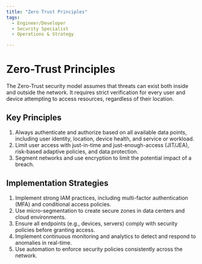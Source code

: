 ```yaml
---
title: "Zero Trust Principles"
tags:
  - Engineer/Developer
  - Security Specialist
  - Operations & Strategy

---
```



<TagProvider>
<TagFilter />

# Zero-Trust Principles

<TagList tags={frontmatter.tags} />
<AttributionList contributors={frontmatter.contributors} />

The Zero-Trust security model assumes that threats can exist both inside and outside the network. It requires strict verification for every user and device attempting to access resources, regardless of their location.

## Key Principles

1. Always authenticate and authorize based on all available data points, including user identity, location, device health, and service or workload.
2. Limit user access with just-in-time and just-enough-access (JIT/JEA), risk-based adaptive policies, and data protection.
3. Segment networks and use encryption to limit the potential impact of a breach.

## Implementation Strategies

1. Implement strong IAM practices, including multi-factor authentication (MFA) and conditional access policies.
2. Use micro-segmentation to create secure zones in data centers and cloud environments.
3. Ensure all endpoints (e.g., devices, servers) comply with security policies before granting access.
4. Implement continuous monitoring and analytics to detect and respond to anomalies in real-time.
5. Use automation to enforce security policies consistently across the network.

</TagProvider>